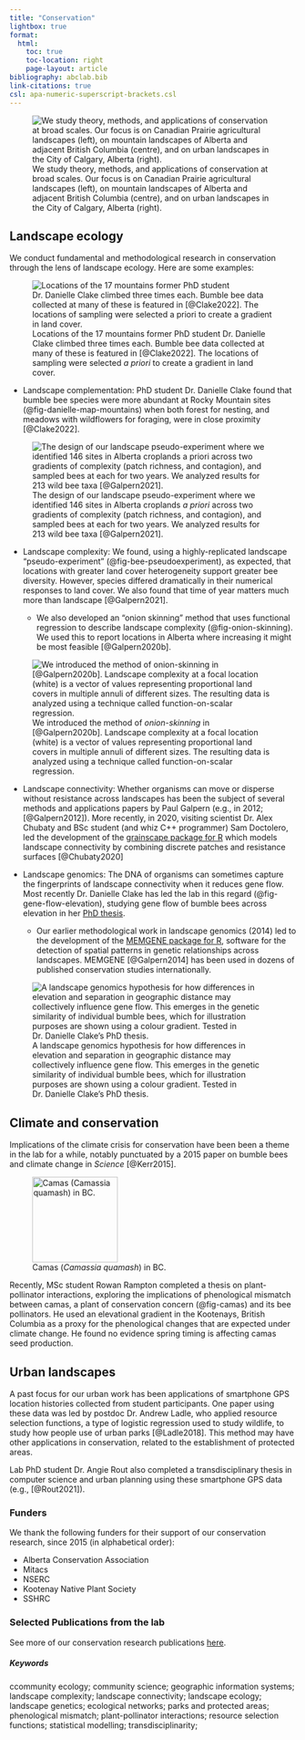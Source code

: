 ```yaml
---
title: "Conservation"         
lightbox: true
format:
  html:
    toc: true      
    toc-location: right
    page-layout: article
bibliography: abclab.bib
link-citations: true
csl: apa-numeric-superscript-brackets.csl
---
```


![We study theory, methods, and applications of conservation at broad scales. Our focus is on Canadian Prairie agricultural landscapes (left), on mountain landscapes of Alberta and adjacent British Columbia (centre), and on urban landscapes in the City of Calgary, Alberta (right).](images/conservation_montage.jpg)

## Landscape ecology

We conduct fundamental and methodological research in conservation through the lens of landscape ecology. Here are some examples:

:::{.column-margin}
![Locations of the 17 mountains former PhD student Dr. Danielle Clake climbed three times each. Bumble bee data collected at many of these is featured in [@Clake2022]. The locations of sampling were selected *a priori* to create a gradient in land cover.](images/fig-danielle-map-mountains.png){#fig-danielle-map-mountains}
:::

- [Landscape complementation:]{.textual-bold} PhD student Dr. Danielle Clake found that bumble bee species were more abundant at Rocky Mountain sites (@fig-danielle-map-mountains) when both forest for nesting, and meadows with wildflowers for foraging, were in close proximity [@Clake2022].

::: {.column-margin}
![The design of our landscape pseudo-experiment where we identified 146 sites in Alberta croplands *a priori* across two gradients of complexity (patch richness, and contagion), and sampled bees at each for two years. We analyzed results for 213 wild bee taxa [@Galpern2021].](/images/fig-bee-pseudoexperiment.png){#fig-bee-pseudoexperiment}
:::

- [Landscape complexity:]{.textual-bold} We found, using a highly-replicated landscape "pseudo-experiment" (@fig-bee-pseudoexperiment), as expected, that locations with greater land cover heterogeneity support greater bee diversity. However, species differed dramatically in their numerical responses to land cover. We also found that time of year matters much more than landscape [@Galpern2021]. 

  - We also developed an "onion skinning" method that uses functional regression to describe landscape complexity (@fig-onion-skinning). We used this to report locations in Alberta where increasing it might be most feasible [@Galpern2020b].  

::: {.column-margin}
![We introduced the method of *onion-skinning* in [@Galpern2020b]. Landscape complexity at a focal location (white) is a vector of values representing proportional land covers in multiple annuli of different sizes. The resulting data is analyzed using a technique called function-on-scalar regression.](/images/fig-onion-skinning.png){#fig-onion-skinning}
:::

- [Landscape connectivity:]{.textual-bold} Whether organisms can move or disperse without resistance across landscapes has been the subject of several methods and applications papers by Paul Galpern (e.g., in 2012; [@Galpern2012]). More recently, in 2020, visiting scientist Dr. Alex Chubaty and BSc student (and whiz C++ programmer) Sam Doctolero, led the development of the [grainscape package for R](https://cran.r-project.org/web/packages/grainscape/index.html){target="_blank"} which models landscape connectivity by combining discrete patches and resistance surfaces [@Chubaty2020]

- [Landscape genomics:]{.textual-bold} The DNA of organisms can sometimes capture the fingerprints of landscape connectivity when it reduces gene flow. Most recently Dr. Danielle Clake has led the lab in this regard (@fig-gene-flow-elevation), studying gene flow of bumble bees across elevation in her [PhD thesis](https://dx.doi.org/10.11575/PRISM/dspace/41401){target="_blank"}.

  - Our earlier methodological work in landscape genomics (2014) led to the development of the [MEMGENE package for R](https://cran.r-project.org/web/packages/memgene/index.html){target="_blank"}, software for the detection of spatial patterns in genetic relationships across landscapes.  MEMGENE [@Galpern2014] has been used in dozens of published conservation studies internationally.

::: {.column-margin}
![A [landscape genomics]{.textual-bold} hypothesis for how differences in elevation and separation in geographic distance may collectively influence gene flow. This emerges in the genetic similarity of individual bumble bees, which for illustration purposes are shown using a colour gradient. Tested in Dr. Danielle Clake's PhD thesis.](/images/fig-gene-flow-elevation.png){#fig-gene-flow-elevation}
:::

## Climate and conservation

Implications of the climate crisis for conservation have been been a theme in the lab for a while, notably punctuated by a 2015 paper on bumble bees and climate change in *Science* [@Kerr2015]. 

::: grid
::: g-col-4
![Camas (*Camassia quamash*) in BC.](images/fig-camas.png){width="150px" #fig-camas}
:::
::: g-col-8
Recently, MSc student Rowan Rampton completed a thesis on plant-pollinator interactions, exploring the implications of [phenological mismatch]{.textual-bold} between camas, a plant of conservation concern (@fig-camas) and its bee pollinators. He used an elevational gradient in the Kootenays, British Columbia as a proxy for the phenological changes that are expected under climate change. He found no evidence spring timing is affecting camas seed production.
:::
:::

## Urban landscapes

A past focus for our urban work has been applications of [smartphone GPS location histories]{.textual-bold} collected from student participants. One paper using these data was led by postdoc Dr. Andrew Ladle, who applied resource selection functions, a type of logistic regression used to study wildlife, to study how people use of urban parks [@Ladle2018]. This method may have other applications in conservation, related to the establishment of protected areas. 

Lab PhD student Dr. Angie Rout also completed a transdisciplinary thesis in computer science and urban planning using these smartphone GPS data (e.g., [@Rout2021]).

### Funders {.unnumbered .unlisted}
We thank the following funders for their support of our conservation research, since 2015 (in alphabetical order):

-   Alberta Conservation Association
-   Mitacs
-   NSERC
-   Kootenay Native Plant Society
-   SSHRC

::: ref-section
### Selected Publications from the lab {.unnumbered .unlisted}

See more of our conservation research publications [here](publications.qmd).

::: {#refs}
:::

##### Keywords {.unnumbered .unlisted}

ccommunity ecology; community science; geographic information systems; landscape complexity; landscape connectivity; landscape ecology; landscape genetics; ecological networks; parks and protected areas; phenological mismatch; plant-pollinator interactions; resource selection functions; statistical modelling; transdisciplinarity;
:::